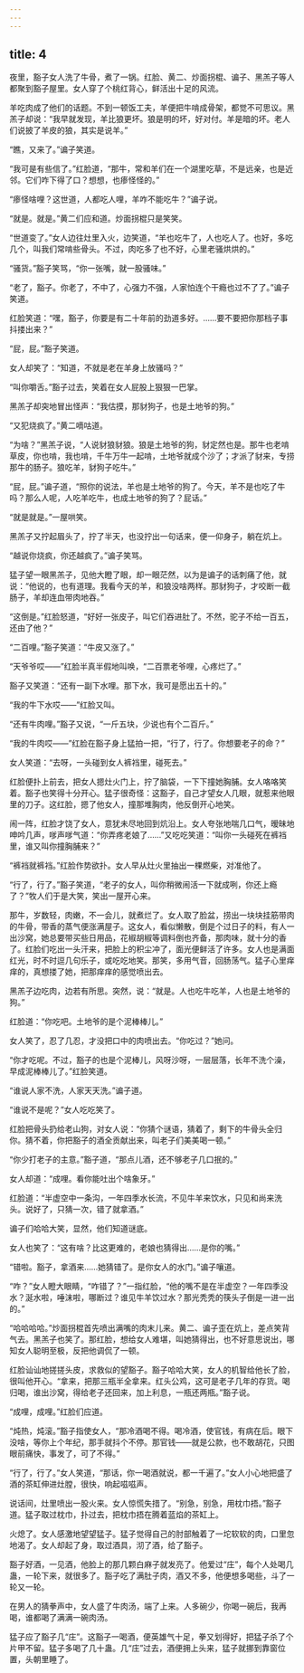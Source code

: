 ```yaml
---
---
---
```

title: 4
---



夜里，豁子女人洗了牛骨，煮了一锅。红脸、黄二、炒面拐棍、谝子、黑羔子等人都聚到豁子屋里。女人穿了个桃红背心，鲜活出十足的风流。

羊吃肉成了他们的话题。不到一顿饭工夫，羊便把牛啃成骨架，都觉不可思议。黑羔子却说：“我早就发现，羊比狼更坏。狼是明的坏，好对付。羊是暗的坏。老人们说披了羊皮的狼，其实是说羊。”

“瞧，又来了。”谝子笑道。

“我可是有些信了。”红脸道，“那牛，常和羊们在一个湖里吃草，不是远亲，也是近邻。它们咋下得了口？想想，也瘆怪怪的。”

“瘆怪啥哩？这世道，人都吃人哩，羊咋不能吃牛？”谝子说。

“就是。就是。”黄二们应和道。炒面拐棍只是笑笑。

“世道变了。”女人边往灶里入火，边笑道，“羊也吃牛了，人也吃人了。也好，多吃几个，叫我们常啃些骨头。不过，肉吃多了也不好，心里老骚烘烘的。”

“骚货。”豁子笑骂，“你一张嘴，就一股骚味。”

“老了，豁子。你老了，不中了，心强力不强，人家怕连个干瘾也过不了了。”谝子笑道。

红脸笑道：“嘿，豁子，你要是有二十年前的劲道多好。……要不要把你那档子事抖搂出来？”

“屁，屁。”豁子笑道。

女人却笑了：“知道，不就是老在羊身上放骚吗？”

“叫你嚼舌。”豁子过去，笑着在女人屁股上狠狠一巴掌。

黑羔子却突地冒出怪声：“我估摸，那豺狗子，也是土地爷的狗。”

“又犯烧疯了。”黄二嘀咕道。

“为啥？”黑羔子说，“人说豺狼豺狼。狼是土地爷的狗，豺定然也是。那牛也老啃草皮，你也啃，我也啃，千牛万牛一起啃，土地爷就成个沙了；才派了豺来，专捞那牛的肠子。狼吃羊，豺狗子吃牛。”

“屁，屁。”谝子道，“照你的说法，羊也是土地爷的狗了。今天，羊不是也吃了牛吗？那么人呢，人吃羊吃牛，也成土地爷的狗了？屁话。”

“就是就是。”一屋哄笑。

黑羔子又拧起眉头了，拧了半天，也没拧出一句话来，便一仰身子，躺在炕上。

“越说你烧疯，你还越疯了。”谝子笑骂。

猛子望一眼黑羔子，见他大瞪了眼，却一眼茫然，以为是谝子的话刺痛了他，就说：“他说的，也有道理。我看今天的羊，和狼没啥两样。那豺狗子，才咬断一截肠子，羊却连血带肉地吞。”

“这倒是。”红脸怒道，“好好一张皮子，叫它们吞进肚了。不然，驼子不给一百五，还由了他？”

“二百哩。”豁子笑道：“牛皮又涨了。”

“天爷爷哎——”红脸半真半假地叫唤，“二百票老爷哩，心疼烂了。”

豁子又笑道：“还有一副下水哩。那下水，我可是愿出五十的。”

“我的牛下水哎——”红脸又叫。

“还有牛肉哩。”豁子又说，“一斤五块，少说也有个二百斤。”

“我的牛肉哎——”红脸在豁子身上猛拍一把，“行了，行了。你想要老子的命？”

女人笑道：“去呀，一头碰到女人裤裆里，碰死去。”

红脸便扑上前去，把女人摁灶火门上，拧了脑袋，一下下撞她胸脯。女人咯咯笑着。豁子也笑得十分开心。猛子很奇怪：这豁子，自己才望女人几眼，就惹来他眼里的刀子。这红脸，摁了他女人，撞那堆胸肉，他反倒开心地笑。

闹一阵，红脸才饶了女人，意犹未尽地回到炕沿上。女人夸张地喘几口气，暧昧地呻吟几声，嗲声嗲气道：“你弄疼老娘了……”又吃吃笑道：“叫你一头碰死在裤裆里，谁又叫你撞胸脯来？”

“裤裆就裤裆。”红脸作势欲扑。女人早从灶火里抽出一棵燃柴，对准他了。

“行了，行了。”豁子笑道，“老子的女人，叫你稍微闹活一下就成咧，你还上瘾了？”牧人们于是大笑，笑出一屋开心来。

那牛，岁数轻，肉嫩，不一会儿，就煮烂了。女人取了脸盆，捞出一块块挂筋带肉的牛骨，带香的蒸气便涨满屋子。这女人，看似懒散，倒是个过日子的料，有人一出沙窝，她总要带买些日用品，花椒胡椒等调料倒也齐备，那肉味，就十分的香了。红脸们吃出一头汗来，把脸上的积尘冲了，面光便鲜活了许多。女人也是满面红光，时不时逗几句乐子，或吃吃地笑。那笑，多用气音，回肠荡气。猛子心里痒痒的，真想搂了她，把那痒痒的感觉喷出去。

黑羔子边吃肉，边若有所思。突然，说：“就是。人也吃牛吃羊，人也是土地爷的狗。”

红脸道：“你吃吧。土地爷的是个泥棒棒儿。”

女人笑了，忍了几忍，才没把口中的肉喷出去。“你吃过？”她问。

“你才吃呢。不过，豁子的也是个泥棒儿，风呀沙呀，一层层落，长年不洗个澡，早成泥棒棒儿了。”红脸笑道。

“谁说人家不洗，人家天天洗。”谝子道。

“谁说不是呢？”女人吃吃笑了。

红脸把骨头扔给老山狗，对女人说：“你猜个谜语，猜着了，剩下的牛骨头全归你。猜不着，你把豁子的酒全贡献出来，叫老子们美美喝一顿。”

“你少打老子的主意。”豁子道，“那点儿酒，还不够老子几口抿的。”

女人却道：“成哩。看你能吐出个啥象牙。”

红脸道：“半虚空中一条沟，一年四季水长流，不见牛羊来饮水，只见和尚来洗头。说好了，只猜一次，错了就拿酒。”

谝子们哈哈大笑，显然，他们知道谜底。

女人也笑了：“这有啥？比这更难的，老娘也猜得出……是你的嘴。”

“错啦。豁子，拿酒来……她猜错了。是你女人的水门。”谝子嚷道。

“咋？”女人瞪大眼睛，“咋错了？”一指红脸，“他的嘴不是在半虚空？一年四季没水？涎水啦，唾沫啦，哪断过？谁见牛羊饮过水？那光秃秃的筷头子倒是一进一出的。”

“哈哈哈哈。”炒面拐棍首先喷出满嘴的肉末儿来。黄二、谝子歪在炕上，差点笑背气去。黑羔子也笑了。那红脸，想给女人难堪，叫她猜得出，也不好意思说出，哪知女人聪明至极，反把他调侃了一顿。

红脸讪讪地搓搓头皮，求救似的望豁子。豁子哈哈大笑，女人的机智给他长了脸，很叫他开心。“拿来，把那三瓶半全拿来。红头公鸡，这可是老子几年的存货。喝归喝，谁出沙窝，得给老子还回来，加上利息，一瓶还两瓶。”豁子说。

“成哩，成哩。”红脸们应道。

“炖热，炖滚。”豁子指使女人，“那冷酒喝不得。喝冷酒，使官钱，有病在后。眼下没啥，等你上个年纪，那手就抖个不停。那官钱——就是公款，也不敢胡花，只图眼前痛快，事发了，可了不得。”

“行了，行了。”女人笑道，“那话，你一喝酒就说，都一千遍了。”女人小心地把盛了酒的茶缸伸进灶膛，很快，响起嗞嗞声。

说话间，灶里喷出一股火来。女人惊慌失措了。“别急，别急，用枕巾捂。”豁子道。猛子取过枕巾，扑过去，把枕巾捂在腾着蓝焰的茶缸上。

火熄了。女人感激地望望猛子。猛子觉得自己的肘部触着了一坨软软的肉，口里忽地渴了。女人却起了身，取过酒具，沏了酒，给了豁子。

豁子好酒，一见酒，他脸上的那几颗白麻子就发亮了。他爱过“庄”，每个人处喝几蛊，一轮下来，就很多了。豁子吃了满肚子肉，酒又不多，他便想多喝些，斗了一轮又一轮。

在男人的猜拳声中，女人盛了牛肉汤，端了上来。人多碗少，你喝一碗后，我再喝，谁都喝了满满一碗肉汤。

猛子应了豁子几“庄”。这豁子一喝酒，便英雄气十足，拳又划得好，把猛子杀了个片甲不留。猛子多喝了几十蛊。几“庄”过去，酒便拥上头来，猛子就挪到靠窗位置，头朝里睡了。